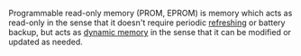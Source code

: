 Programmable read-only memory (PROM, EPROM) is memory which acts as read-only in the sense that it doesn't require periodic [[refresh]]ing or battery backup, but acts as [[dynamic memory]] in the sense that it can be modified or updated as needed.